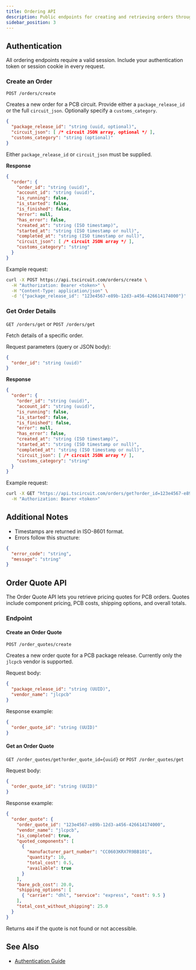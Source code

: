 ```yaml
---
title: Ordering API
description: Public endpoints for creating and retrieving orders through the tscircuit API
sidebar_position: 3
---
```


## Authentication

All ordering endpoints require a valid session. Include your authentication token or session cookie in every request.

### Create an Order

`POST /orders/create`

Creates a new order for a PCB circuit. Provide either a `package_release_id` or the full `circuit_json`. Optionally specify a `customs_category`.

```json
{
  "package_release_id": "string (uuid, optional)",
  "circuit_json": [ /* circuit JSON array, optional */ ],
  "customs_category": "string (optional)"
}
```

Either `package_release_id` or `circuit_json` must be supplied.

**Response**

```json
{
  "order": {
    "order_id": "string (uuid)",
    "account_id": "string (uuid)",
    "is_running": false,
    "is_started": false,
    "is_finished": false,
    "error": null,
    "has_error": false,
    "created_at": "string (ISO timestamp)",
    "started_at": "string (ISO timestamp or null)",
    "completed_at": "string (ISO timestamp or null)",
    "circuit_json": [ /* circuit JSON array */ ],
    "customs_category": "string"
  }
}
```

Example request:

```bash
curl -X POST https://api.tscircuit.com/orders/create \
  -H "Authorization: Bearer <token>" \
  -H "Content-Type: application/json" \
  -d '{"package_release_id": "123e4567-e89b-12d3-a456-426614174000"}'
```

### Get Order Details

`GET /orders/get` or `POST /orders/get`

Fetch details of a specific order.

Request parameters (query or JSON body):

```json
{
  "order_id": "string (uuid)"
}
```

**Response**

```json
{
  "order": {
    "order_id": "string (uuid)",
    "account_id": "string (uuid)",
    "is_running": false,
    "is_started": false,
    "is_finished": false,
    "error": null,
    "has_error": false,
    "created_at": "string (ISO timestamp)",
    "started_at": "string (ISO timestamp or null)",
    "completed_at": "string (ISO timestamp or null)",
    "circuit_json": [ /* circuit JSON array */ ],
    "customs_category": "string"
  }
}
```

Example request:

```bash
curl -X GET "https://api.tscircuit.com/orders/get?order_id=123e4567-e89b-12d3-a456-426614174000" \
  -H "Authorization: Bearer <token>"
```

## Additional Notes

- Timestamps are returned in ISO-8601 format.
- Errors follow this structure:

```json
{
  "error_code": "string",
  "message": "string"
}
```
## Order Quote API

The Order Quote API lets you retrieve pricing quotes for PCB orders. Quotes include component pricing, PCB costs, shipping options, and overall totals.

### Endpoint

#### Create an Order Quote
`POST /order_quotes/create`

Creates a new order quote for a PCB package release. Currently only the `jlcpcb` vendor is supported.

Request body:

```json
{
  "package_release_id": "string (UUID)",
  "vendor_name": "jlcpcb"
}
```

Response example:

```json
{
  "order_quote_id": "string (UUID)"
}
```

#### Get an Order Quote
`GET /order_quotes/get?order_quote_id={uuid}` or `POST /order_quotes/get`

Request body:

```json
{
  "order_quote_id": "string (UUID)"
}
```

Response example:

```json
{
  "order_quote": {
    "order_quote_id": "123e4567-e89b-12d3-a456-426614174000",
    "vendor_name": "jlcpcb",
    "is_completed": true,
    "quoted_components": [
      {
        "manufacturer_part_number": "CC0603KRX7R9BB101",
        "quantity": 10,
        "total_cost": 0.5,
        "available": true
      }
    ],
    "bare_pcb_cost": 20.0,
    "shipping_options": [
      { "carrier": "dhl", "service": "express", "cost": 9.5 }
    ],
    "total_cost_without_shipping": 25.0
  }
}
```

Returns `404` if the quote is not found or not accessible.

## See Also

- [Authentication Guide](#)
